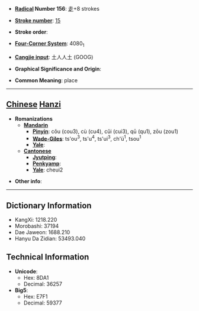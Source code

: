 * '''[[Wiktionary:Chinese radical index| Radical]] Number 156''': [[Wiktionary:Chinese radical index 走|走]]+8 strokes

* '''[[Wiktionary:Chinese total strokes index|Stroke number]]''': [[Wiktionary:Chinese total strokes index 15|15]]

* '''Stroke order''': 

* '''[[Wiktionary:Chinese four corner index|Four-Corner System]]''': 4080<sub>1</sub>

* '''[[Wiktionary:Chinese Cangjie index|Cangjie input]]''': 土人人土 (GOOG)

* '''Graphical Significance and Origin''': 

* '''Common Meaning''': place

----

== [[Chinese]] [[Hanzi]] ==

* '''Romanizations'''
** '''[[Mandarin]]'''
*** '''[[Pinyin]]''': cǒu (cou3), cù (cu4), cǔi (cui3), qū (qu1), zōu (zou1)
*** '''[[Wade-Giles]]''': ts'ou<sup>3</sup>, ts'u<sup>4</sup>, ts'ui<sup>3</sup>, ch'ü<sup>1</sup>, tsou<sup>1</sup>
*** '''[[Yale]]''': 
** '''[[Cantonese]]'''
*** '''[[Jyutping]]''':
*** '''[[Penkyamp]]''': 
*** '''[[Yale]]''': cheui2

* '''Other info''': 

----

== Dictionary Information ==

* KangXi: 1218.220
* Morobashi: 37194
* Dae Jaweon: 1688.210
* Hanyu Da Zidian: 53493.040

== Technical Information ==

* '''Unicode''':
** Hex: 8DA1
** Decimal: 36257
* '''Big5''':
** Hex: E7F1
** Decimal: 59377